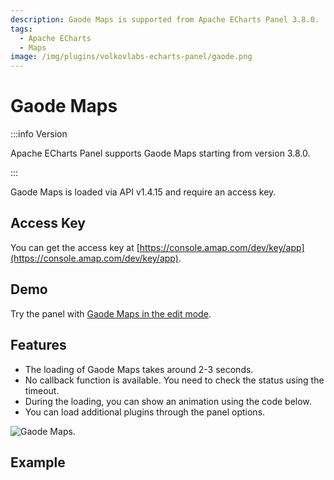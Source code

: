 ```yaml
---
description: Gaode Maps is supported from Apache ECharts Panel 3.8.0.
tags:
  - Apache ECharts
  - Maps
image: /img/plugins/volkovlabs-echarts-panel/gaode.png
---
```



# Gaode Maps

:::info Version

Apache ECharts Panel supports Gaode Maps starting from version 3.8.0.

:::

Gaode Maps is loaded via API v1.4.15 and require an access key.

## Access Key

You can get the access key at [https://console.amap.com/dev/key/app](https://console.amap.com/dev/key/app).

## Demo

Try the panel with [Gaode Maps in the edit mode](https://echarts.volkovlabs.io/d/X1mkMIFVz/geo-map?orgId=1&editPanel=17).

## Features

- The loading of Gaode Maps takes around 2-3 seconds.
- No callback function is available. You need to check the status using the timeout.
- During the loading, you can show an animation using the code below.
- You can load additional plugins through the panel options.

<Image
  title="Gaode Maps."
  src="/img/plugins/volkovlabs-echarts-panel/gaode.png"
/>

## Example

<Code
  url="https://github.com/VolkovLabs/volkovlabs.io/blob/main/docs/volkovlabs-echarts-panel/js/gaode.js"
  language="js"
/>
